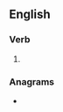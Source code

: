 ==English==

===Verb===
{{head|en|verb form}}

# {{en-third-person singular of|medicate}}

===Anagrams===
* {{anagrams|en|decimates}}